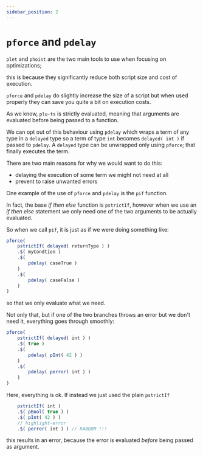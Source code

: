 ```yaml
---
sidebar_position: 2
---
```


# `pforce` and `pdelay`

`plet` and `phoist` are the two main tools to use when focusing on optimizations; 

this is because they significantly reduce both script size and cost of execution.

`pforce` and `pdelay` do slightly increase the size of a script but when used properly they can save you quite a bit on execution costs.

As we know, `plu-ts` is strictly evaluated, meaning that arguments are evaluated before being passed to a function.

We can opt out of this behaviour using `pdelay` which wraps a term of any type in a `delayed` type so a term of type `int` becomes `delayed( int )` if passed to `pdelay`. A `delayed` type can be unwrapped only using `pforce`; that finally executes the term.

There are two main reasons for why we would want to do this:

- delaying the execution of some term we might not need at all
- prevent to raise unwanted errors

One example of the use of `pforce` and `pdelay` is the `pif` function.

In fact, the base _if then else_ function is `pstrictIf`, however when we use an _if then else_ statement we only need one of the two arguments to be actually evaluated.

So when we call `pif`, it is just as if we were doing something like:

```ts
pforce(
    pstrictIf( delayed( returnType ) )
    .$( myCondtion )
    .$(
        pdelay( caseTrue )
    )
    .$(
        pdelay( caseFalse )
    )
)
```

so that we only evaluate what we need.

Not only that, but if one of the two branches throws an error but we don't need it, everything goes through smoothly:

```ts
pforce(
    pstrictIf( delayed( int ) )
    .$( true )
    .$(
        pdelay( pInt( 42 ) )
    )
    .$(
        pdelay( perror( int ) )
    )
)
```
Here, everything is ok. If instead we just used the plain `pstrictIf`

```ts
    pstrictIf( int )
    .$( pBool( true ) )
    .$( pInt( 42 ) )
    // highlight-error
    .$( perror( int ) ) // KABOOM !!!
```
this results in an error, because the error is evaluated _before_ being passed as argument.